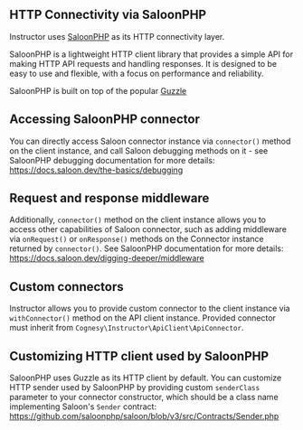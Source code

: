 ## HTTP Connectivity via SaloonPHP

Instructor uses [SaloonPHP](https://saloon.dev) as its HTTP connectivity layer.

SaloonPHP is a lightweight HTTP client library that provides a simple API for
making HTTP API requests and handling responses. It is designed to be easy to use
and flexible, with a focus on performance and reliability.

SaloonPHP is built on top of the popular [Guzzle](https://docs.guzzlephp.org/)


## Accessing SaloonPHP connector

You can directly access Saloon connector instance via `connector()` method
on the client instance, and call Saloon debugging methods on it - see SaloonPHP
debugging documentation for more details:
https://docs.saloon.dev/the-basics/debugging


## Request and response middleware

Additionally, `connector()` method on the client instance allows you to access
other capabilities of Saloon connector, such as adding middleware via `onRequest()`
or `onResponse()` methods on the Connector instance returned by `connector()`.
See SaloonPHP documentation for more details:
https://docs.saloon.dev/digging-deeper/middleware


## Custom connectors

Instructor allows you to provide custom connector to the client instance via
`withConnector()` method on the API client instance. Provided connector must
inherit from `Cognesy\Instructor\ApiClient\ApiConnector`.


## Customizing HTTP client used by SaloonPHP

SaloonPHP uses Guzzle as its HTTP client by default. You can customize HTTP
sender used by SaloonPHP by providing custom `senderClass` parameter to your connector
constructor, which should be a class name implementing Saloon's `Sender` contract:
https://github.com/saloonphp/saloon/blob/v3/src/Contracts/Sender.php

